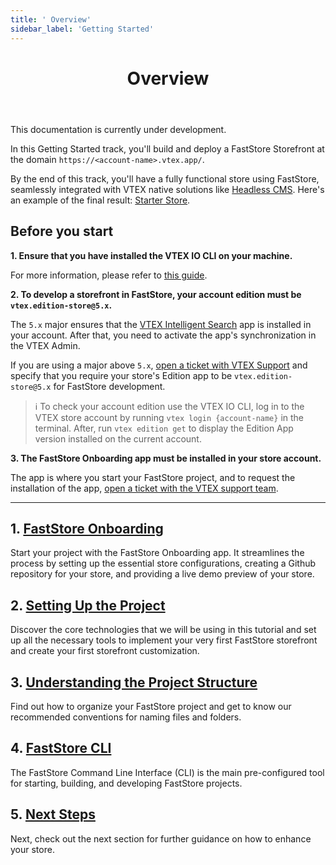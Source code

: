 ```yaml
---
title: ' Overview'
sidebar_label: 'Getting Started'
---
```



<header>

# Overview

</header>

<Callout type="warning" emoji="⚠️">
This documentation is currently under development.
</Callout>

In this Getting Started track, you'll build and deploy a FastStore Storefront at the domain `https://<account-name>.vtex.app/`.

By the end of this track, you'll have a fully functional store using FastStore, seamlessly integrated with VTEX native solutions like [Headless CMS](https://www.faststore.dev/tutorials/cms/0).
Here's an example of the final result: [Starter Store](https://starter.vtex.app).

## Before you start

**1. Ensure that you have installed the VTEX IO CLI on your machine.** 

For more information, please refer to [this guide](https://developers.vtex.com/vtex-developer-docs/docs/vtex-io-documentation-vtex-io-cli-installation-and-command-reference).



**2. To develop a storefront in FastStore, your account edition must be `vtex.edition-store@5.x`.**

 The `5.x` major ensures that the [VTEX Intelligent Search](https://help.vtex.com/tracks/vtex-intelligent-search) app is installed in your account. After that, you need to activate the app's synchronization in the VTEX Admin.  

If you are using a major above `5.x`, [open a ticket with VTEX Support](https://help.vtex.com/en/support) and specify that you require your store's Edition app to be `vtex.edition-store@5.x` for FastStore development.

> ℹ️ To check your account edition use the VTEX IO CLI, log in to the VTEX store account by running `vtex login {account-name}` in the terminal. After, run `vtex edition get` to display the Edition App version installed on the current account.


**3. The FastStore Onboarding app must be installed in your store account.** 

The app is where you start your FastStore project, and to request the installation of the app, [open a ticket with the VTEX support team](https://help.vtex.com/support).

---
  
## 1. [FastStore Onboarding](/docs/getting-started/1-faststore-onboarding/overview)

Start your project with the FastStore Onboarding app. It streamlines the process by setting up the essential store configurations, creating a Github repository for your store, and providing a live demo preview of your store.

## 2. [Setting Up the Project](/docs/getting-started/2-setting-up-the-project)

Discover the core technologies that we will be using in this tutorial and set up all the necessary tools to implement your very first FastStore storefront and create your first storefront customization.

## 3. [Understanding the Project Structure](/docs/getting-started/3-project-structure)

Find out how to organize your FastStore project and get to know our recommended conventions for naming files and folders.

## 4. [FastStore CLI](/docs/getting-started/4-faststore-cli)
The FastStore Command Line Interface (CLI) is the main pre-configured tool for starting, building, and developing FastStore projects.

## 5. [Next Steps](/docs/getting-started/5-next-steps)
  
Next, check out the next section for further guidance on how to enhance your store.
